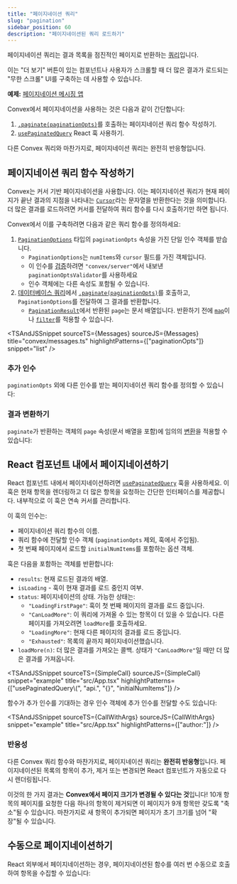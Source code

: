 ```yaml
---
title: "페이지네이션 쿼리"
slug: "pagination"
sidebar_position: 60
description: "페이지네이션된 쿼리 로드하기"
---
```



페이지네이션 쿼리는 결과 목록을 점진적인 페이지로 반환하는 [쿼리](/functions/query-functions.mdx)입니다.

이는 "더 보기" 버튼이 있는 컴포넌트나 사용자가 스크롤할 때 더 많은 결과가 로드되는 "무한 스크롤" UI를 구축하는 데 사용할 수 있습니다.

**예제:**
[페이지네이션 메시징 앱](https://github.com/get-convex/convex-demos/tree/main/pagination)

Convex에서 페이지네이션을 사용하는 것은 다음과 같이 간단합니다:

1. [`.paginate(paginationOpts)`](/api/interfaces/server.OrderedQuery#paginate)를 호출하는 페이지네이션 쿼리 함수 작성하기.
2. [`usePaginatedQuery`](/api/modules/react#usepaginatedquery) React 훅 사용하기.

다른 Convex 쿼리와 마찬가지로, 페이지네이션 쿼리는 완전히 반응형입니다.

## 페이지네이션 쿼리 함수 작성하기

Convex는 커서 기반 페이지네이션을 사용합니다. 이는 페이지네이션 쿼리가 현재 페이지가 끝난 결과의 지점을 나타내는 [`Cursor`](/api/modules/server#cursor)라는 문자열을 반환한다는 것을 의미합니다. 더 많은 결과를 로드하려면 커서를 전달하여 쿼리 함수를 다시 호출하기만 하면 됩니다.

Convex에서 이를 구축하려면 다음과 같은 쿼리 함수를 정의하세요:

1. [`PaginationOptions`](/api/interfaces/server.PaginationOptions) 타입의 `paginationOpts` 속성을 가진 단일 인수 객체를 받습니다.
   - `PaginationOptions`는 `numItems`와 `cursor` 필드를 가진 객체입니다.
   - 이 인수를 [검증](/functions/validation.mdx)하려면 `"convex/server"`에서 내보낸 `paginationOptsValidator`를 사용하세요
   - 인수 객체에는 다른 속성도 포함될 수 있습니다.
2. [데이터베이스 쿼리](/database/reading-data/reading-data.mdx)에서 [`.paginate(paginationOpts)`](/api/interfaces/server.OrderedQuery#paginate)를 호출하고, `PaginationOptions`를 전달하여 그 결과를 반환합니다.
   - [`PaginationResult`](/api/interfaces/server.PaginationResult)에서 반환된 `page`는 문서 배열입니다. 반환하기 전에 [`map`](https://developer.mozilla.org/en-US/docs/Web/JavaScript/Reference/Global_Objects/Array/map)이나 [`filter`](https://developer.mozilla.org/en-US/docs/Web/JavaScript/Reference/Global_Objects/Array/filter)를 적용할 수 있습니다.

<TSAndJSSnippet
  sourceTS={Messages}
  sourceJS={Messages}
  title="convex/messages.ts"
  highlightPatterns={["paginationOpts"]}
  snippet="list"
/>

### 추가 인수

`paginationOpts` 외에 다른 인수를 받는 페이지네이션 쿼리 함수를 정의할 수 있습니다:

<TSAndJSSnippet
  sourceTS={Messages}
  sourceJS={Messages}
  snippet="listWithExtraArg"
  title="convex/messages.ts"
/>

### 결과 변환하기

`paginate`가 반환하는 객체의 `page` 속성(문서 배열을 포함)에 임의의 [변환](/database/reading-data/reading-data.mdx#more-complex-queries)을 적용할 수 있습니다:

<TSAndJSSnippet
  sourceTS={Messages}
  sourceJS={Messages}
  snippet="listWithTransformation"
  title="convex/messages.ts"
/>

## React 컴포넌트 내에서 페이지네이션하기

React 컴포넌트 내에서 페이지네이션하려면 [`usePaginatedQuery`](/api/modules/react#usepaginatedquery) 훅을 사용하세요. 이 훅은 현재 항목을 렌더링하고 더 많은 항목을 요청하는 간단한 인터페이스를 제공합니다. 내부적으로 이 훅은 연속 커서를 관리합니다.

이 훅의 인수는:

- 페이지네이션 쿼리 함수의 이름.
- 쿼리 함수에 전달할 인수 객체 (`paginationOpts` 제외, 훅에서 주입됨).
- 첫 번째 페이지에서 로드할 `initialNumItems`를 포함하는 옵션 객체.

훅은 다음을 포함하는 객체를 반환합니다:

- `results`: 현재 로드된 결과의 배열.
- `isLoading` - 훅이 현재 결과를 로드 중인지 여부.
- `status`: 페이지네이션의 상태. 가능한 상태는:
  - `"LoadingFirstPage"`: 훅이 첫 번째 페이지의 결과를 로드 중입니다.
  - `"CanLoadMore"`: 이 쿼리에 가져올 수 있는 항목이 더 있을 수 있습니다. 다른 페이지를 가져오려면 `loadMore`를 호출하세요.
  - `"LoadingMore"`: 현재 다른 페이지의 결과를 로드 중입니다.
  - `"Exhausted"`: 목록의 끝까지 페이지네이션했습니다.
- `loadMore(n)`: 더 많은 결과를 가져오는 콜백. 상태가 `"CanLoadMore"`일 때만 더 많은 결과를 가져옵니다.

<TSAndJSSnippet
  sourceTS={SimpleCall}
  sourceJS={SimpleCall}
  snippet="example"
  title="src/App.tsx"
  highlightPatterns={["usePaginatedQuery\\(", "api.", "{}", "initialNumItems"]}
/>

함수가 추가 인수를 기대하는 경우 인수 객체에 추가 인수를 전달할 수도 있습니다:

<TSAndJSSnippet
  sourceTS={CallWithArgs}
  sourceJS={CallWithArgs}
  snippet="example"
  title="src/App.tsx"
  highlightPatterns={["author:"]}
/>

### 반응성

다른 Convex 쿼리 함수와 마찬가지로, 페이지네이션 쿼리는 **완전히 반응형**입니다. 페이지네이션된 목록의 항목이 추가, 제거 또는 변경되면 React 컴포넌트가 자동으로 다시 렌더링됩니다.

이것의 한 가지 결과는 **Convex에서 페이지 크기가 변경될 수 있다는 것**입니다! 10개 항목의 페이지를 요청한 다음 하나의 항목이 제거되면 이 페이지가 9개 항목만 갖도록 "축소"될 수 있습니다. 마찬가지로 새 항목이 추가되면 페이지가 초기 크기를 넘어 "확장"될 수 있습니다.

## 수동으로 페이지네이션하기

React 외부에서 페이지네이션하는 경우, 페이지네이션된 함수를 여러 번 수동으로 호출하여 항목을 수집할 수 있습니다:

<TSAndJSSnippet title="download.ts" sourceTS={Download} sourceJS={Download} />
